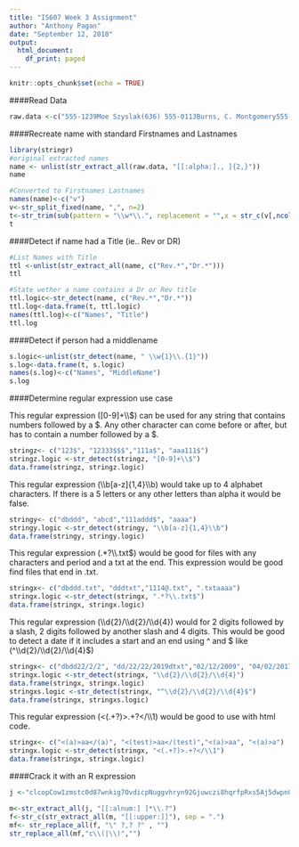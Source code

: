 ```yaml
---
title: "IS607 Week 3 Assignment"
author: "Anthony Pagan"
date: "September 12, 2018"
output:
  html_document:
    df_print: paged
---
```


```r
knitr::opts_chunk$set(echo = TRUE)
```


####Read Data

```r
raw.data <-c("555-1239Moe Szyslak(636) 555-0113Burns, C. Montgomery555-6542Rev. Timothy Lovejoy555 8904Ned Flanders636-555-3226Simpson, Homer5553642Dr. Julius Hibbert")
```

####Recreate name with standard Firstnames and Lastnames

```r
library(stringr)
#original extracted names
name <- unlist(str_extract_all(raw.data, "[[:alpha:]., ]{2,}"))
name

#Converted to Firstnames Lastnames 
names(name)<-c("v")
v<-str_split_fixed(name, ",", n=2)
t<-str_trim(sub(pattern = "\\w*\\.", replacement = "",x = str_c(v[,ncol(v)], v[,1], sep = " ")))
t
```

####Detect if name had a Title (ie.. Rev or DR)

```r
#List Names with Title
ttl <-unlist(str_extract_all(name, c("Rev.*","Dr.*")))
ttl

#State wether a name contains a Dr or Rev title
ttl.logic<-str_detect(name, c("Rev.*","Dr.*"))
ttl.log<-data.frame(t, ttl.logic)
names(ttl.log)<-c("Names", "Title")
ttl.log
```

####Detect if person had a middlename
```r
s.logic<-unlist(str_detect(name, " \\w{1}\\.{1}"))
s.log<-data.frame(t, s.logic)
names(s.log)<-c("Names", "MiddleName")
s.log
```

####Determine regular expression use case

This regular expression ([0-9]+\\\\$) can be used for any string that contains numbers followed by a $. Any other character can come before or  after, but has to contain a number followed by a $.

```r
stringz<- c("123$", "12333$$$","111a$", "aaa111$")
stringz.logic <-str_detect(stringz, "[0-9]+\\$")
data.frame(stringz, stringz.logic)

```

This regular expression (\\\\b[a-z]{1,4}\\\\b) would take up to 4 alphabet characters. If there is a 5 letters or any other letters than alpha it would be false.

```r
stringy<- c("dbddd", "abcd","111addd$", "aaaa")
stringy.logic <-str_detect(stringy, "\\b[a-z]{1,4}\\b")
data.frame(stringy, stringy.logic)

```

This regular expression (.*?\\\\.txt$) would be good for files with any characters and period and a txt at the end. This expression would be good find files that end in .txt.

```r
stringx<- c("dbddd.txt", "dddtxt","1114@.txt", ".txtaaaa")
stringx.logic <-str_detect(stringx, ".*?\\.txt$")
data.frame(stringx, stringx.logic)
```

This regular expression (\\\\d{2}/\\\\d{2}/\\\\d{4}) would for 2 digits followed by a slash, 2 digits followed by another slash and 4 digits. This would be good to detect a date if it includes a start and an end using ^ and $ like (^\\\\d{2}/\\\\d{2}/\\\\d{4}$)

```r
stringx<- c("dbdd22/2/2", "dd/22/22/2019dtxt","02/12/2009", "04/02/2017")
stringx.logic <-str_detect(stringx, "\\d{2}/\\d{2}/\\d{4}")
data.frame(stringx, stringx.logic)
stringxs.logic <-str_detect(stringx, "^\\d{2}/\\d{2}/\\d{4}$")
data.frame(stringx, stringxs.logic)
```

This regular expression (<(.+?)>.+?</\\\\1) would be good to use with html code.

```r
stringx<- c("<(a)>aa</(a)", "<(test)>aa</(test)","<(a)>aa", "<(a)>a")
stringx.logic <-str_detect(stringx, "<(.+?)>.+?</\\1")
data.frame(stringx, stringx.logic)
```

####Crack it with an R expression

```r
j <-"clcopCow1zmstc0d87wnkig7OvdicpNuggvhryn92Gjuwczi8hqrfpRxs5Aj5dwpn0Tanwo Uwisdij7Lj8kpf03AT5Idr3coc0bt7yczjatOaootj55t3Nj3ne6c4Sfek.r1w1YwwojigO d6vrfUrbz2.2bkAnbhzgv4R9i05zEcrop.wAgnb.SqoU65fPa1otfb7wEm24k6t3sR9zqe5 fy89n6Nd5t9kc4fE905gmc4Rgxo5nhDk!gr"

m<-str_extract_all(j, "[[:alnum:] ]*\\.?")
f<-str_c(str_extract_all(m, "[[:upper:]]"), sep = ".")
mf<- str_replace_all(f, "\" ?,? ?" , "")
str_replace_all(mf,"c\\(|\\)","")
```


